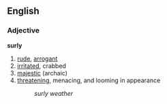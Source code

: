 ==English==
===Adjective===
'''surly'''
#[[rude]], [[arrogant]]
#[[irriation|irritated]], crabbed
#[[majestic]] (archaic)
#[[threatening]], menacing, and looming in appearance
#:''surly weather''